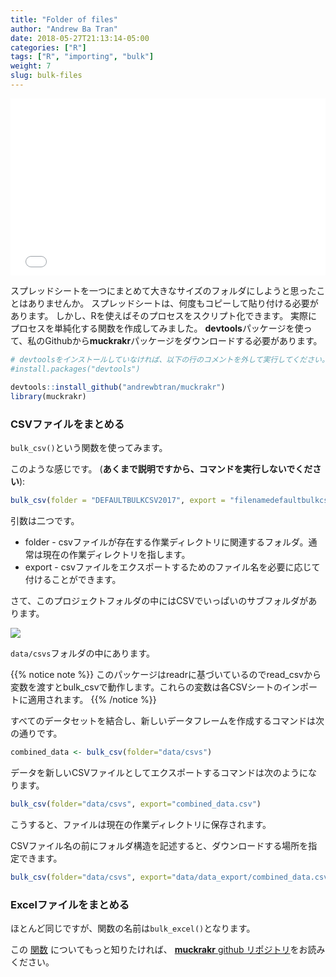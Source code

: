 ```yaml
---
title: "Folder of files"
author: "Andrew Ba Tran"
date: 2018-05-27T21:13:14-05:00
categories: ["R"]
tags: ["R", "importing", "bulk"]
weight: 7
slug: bulk-files
---
```




<div style="position: relative; padding-bottom: 56.25%; height: 0; overflow: hidden;">
  <iframe src="//www.youtube.com/embed/SNtzR9ZOJO4?t=3s" style="position: absolute; top: 0; left: 0; width: 100%; height: 100%; border:0; encrypted-media" allowfullscreen title="YouTube Video"></iframe>
</div>

スプレッドシートを一つにまとめて大きなサイズのフォルダにしようと思ったことはありませんか。
スプレッドシートは、何度もコピーして貼り付ける必要があります。
しかし、Rを使えばそのプロセスをスクリプト化できます。
実際にプロセスを単純化する関数を作成してみました。
**devtools**パッケージを使って、私のGithubから**muckrakr**パッケージをダウンロードする必要があります。


```r
# devtoolsをインストールしていなければ、以下の行のコメントを外して実行してください。
#install.packages("devtools")

devtools::install_github("andrewbtran/muckrakr")
library(muckrakr)
```

### CSVファイルをまとめる

`bulk_csv()`という関数を使ってみます。

このような感じです。 (**あくまで説明ですから、コマンドを実行しないでください**):

```r
bulk_csv(folder = "DEFAULTBULKCSV2017", export = "filenamedefaultbulkcsv2018.csv"")
```

引数は二つです。

* folder - csvファイルが存在する作業ディレクトリに関連するフォルダ。通常は現在の作業ディレクトリを指します。
* export - csvファイルをエクスポートするためのファイル名を必要に応じて付けることができます。

さて、このプロジェクトフォルダの中にはCSVでいっぱいのサブフォルダがあります。 

![](/importing_exporting/folder_of_files/images/csvs.png?classes=shadow)

`data/csvs`フォルダの中にあります。


{{% notice note %}}
このパッケージはreadrに基づいているのでread_csvから変数を渡すとbulk_csvで動作します。これらの変数は各CSVシートのインポートに適用されます。
{{% /notice %}}

すべてのデータセットを結合し、新しいデータフレームを作成するコマンドは次の通りです。

```r
combined_data <- bulk_csv(folder="data/csvs")
```

データを新しいCSVファイルとしてエクスポートするコマンドは次のようになります。

```r
bulk_csv(folder="data/csvs", export="combined_data.csv")
```


こうすると、ファイルは現在の作業ディレクトリに保存されます。

CSVファイル名の前にフォルダ構造を記述すると、ダウンロードする場所を指定できます。

```r
bulk_csv(folder="data/csvs", export="data/data_export/combined_data.csv")
```

### Excelファイルをまとめる

ほとんど同じですが、関数の名前は`bulk_excel()`となります。

この [関数](https://andrewbtran.github.io/muckrakr/bulk_excel.html) についてもっと知りたければ、 [**muckrakr** github リポジトリ](https://github.com/andrewbtran/muckrakr)をお読みください。
